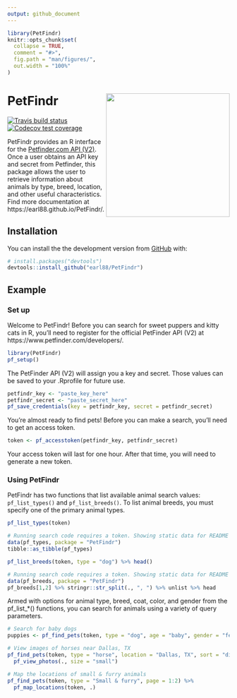 ```yaml
---
output: github_document
---
```


<!-- README.md is generated from README.Rmd. Please edit that file -->

```r
library(PetFindr)
knitr::opts_chunk$set(
  collapse = TRUE,
  comment = "#>",
  fig.path = "man/figures/",
  out.width = "100%"
)
```
# PetFindr <img src='man/figures/logo.png' align="right" height="280" />

<!-- badges: start -->
[![Travis build status](https://travis-ci.org/earl88/PetFindr.svg?branch=master)](https://travis-ci.org/earl88/PetFindr)
[![Codecov test coverage](https://codecov.io/gh/earl88/PetFindr/branch/master/graph/badge.svg)](https://codecov.io/gh/earl88/PetFindr?branch=master)
<!-- badges: end -->

PetFindr provides an R interface for the [Petfinder.com API (V2)](https://www.petfinder.com/developers/). Once a user obtains an API key and secret from Petfinder, this package allows the user to retrieve information about animals by type, breed, location, and other useful characteristics. Find more documentation at https://earl88.github.io/PetFindr/.

## Installation

You can install the the development version from [GitHub](https://github.com/) with:

```r
# install.packages("devtools")
devtools::install_github("earl88/PetFindr")
```

## Example

### Set up

Welcome to PetFindr! Before you can search for sweet puppers and kitty cats in R, you'll need to register for the official PetFinder API (V2) at https://www.petfinder.com/developers/.

```r
library(PetFindr)
pf_setup()
```

The PetFinder API (V2) will assign you a key and secret. Those values can be saved to your .Rprofile for future use.

```r
petfindr_key <- "paste_key_here"
petfindr_secret <- "paste_secret_here"
pf_save_credentials(key = petfindr_key, secret = petfindr_secret)
```

You're almost ready to find pets! Before you can make a search, you'll need to get an access token.

```r
token <- pf_accesstoken(petfindr_key, petfindr_secret)
```

Your access token will last for one hour. After that time, you will need to generate a new token.

### Using PetFindr

PetFindr has two functions that list available animal search values: `pf_list_types()` and `pf_list_breeds()`. To list animal breeds, you must specify one of the primary animal types.

```r
pf_list_types(token)
```

```r
# Running search code requires a token. Showing static data for README
data(pf_types, package = "PetFindr")
tibble::as_tibble(pf_types)
```
```r
pf_list_breeds(token, type = "dog") %>% head()
```

```r
# Running search code requires a token. Showing static data for README
data(pf_breeds, package = "PetFindr")
pf_breeds[1,2] %>% stringr::str_split(., ", ") %>% unlist %>% head
```


Armed with options for animal type, breed, coat, color, and gender from the pf_list_*() functions, you can search for animals using a variety of query parameters.

```r
# Search for baby dogs
puppies <- pf_find_pets(token, type = "dog", age = "baby", gender = "female")

# View images of horses near Dallas, TX
pf_find_pets(token, type = "horse", location = "Dallas, TX", sort = "distance") %>%
  pf_view_photos(., size = "small")

# Map the locations of small & furry animals
pf_find_pets(token, type = "Small & furry", page = 1:2) %>%
  pf_map_locations(token, .)
```
